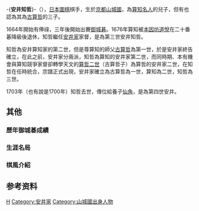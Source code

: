 -{'''安井知哲'''}-（{{bd|1644年||1700年|catIdx=H}}），[[日本|日本]][[圍棋|圍棋]]棋手，生於[[京都|京都]][[山城國|山城國]]，為[[算知名人|算知名人]]的兒子，但有也認為其為[[安井算哲|古算哲]]的三子。

1664年開始有俸祿，三年後開始出賽[[御城棋|御城碁]]。1676年算知被[[第三世本因坊道悅|本因坊道悅]]在二十番碁降級後退休，知哲繼任[[安井家|安井家]]家督，是為第三世安井知哲。

知哲為安井算知家的第二世，但是尊算知的師父[[第一世安井算哲|古算哲]]為第一世，於是安井家終告確立，在此之前，安井家分兩派，知哲為算知的安井家第二世，而同時期、本有機會與算知競爭家督卻轉學天文的[[澀川春海|算哲二世]]（古算哲子）為算哲的安井家二世，在知哲在任時統合，宗譜正式出現，安井家確立為古算哲為一世，算知為二世，知哲為三世。

1703年（也有說是1700年）知哲去世，傳位給養子[[第四世安井仙角|仙角]]，是為第四世安井。

==其他==
===歷年御城碁成績===
===生涯名局===
===棋風介紹===
==参考资料==
{{reflist}}

{{安井家}}

[[Category:江戶時代圍棋棋手|H]]
[[Category:安井家|Category:安井家]]
[[Category:山城國出身人物|Category:山城國出身人物]]